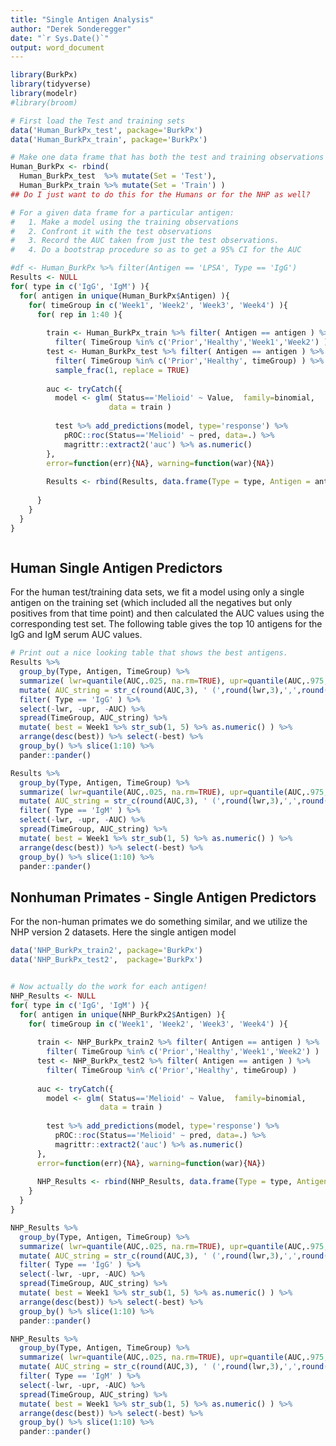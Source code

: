 ```yaml
---
title: "Single Antigen Analysis"
author: "Derek Sonderegger"
date: "`r Sys.Date()`"
output: word_document
---
```


```r
library(BurkPx)
library(tidyverse)
library(modelr)
#library(broom)
```


```r
# First load the Test and training sets
data('Human_BurkPx_test', package='BurkPx')
data('Human_BurkPx_train', package='BurkPx')

# Make one data frame that has both the test and training observations
Human_BurkPx <- rbind( 
  Human_BurkPx_test  %>% mutate(Set = 'Test'),
  Human_BurkPx_train %>% mutate(Set = 'Train') )
## Do I just want to do this for the Humans or for the NHP as well?

```


```r
# For a given data frame for a particular antigen: 
#   1. Make a model using the training observations
#   2. Confront it with the test observations
#   3. Record the AUC taken from just the test observations.
#   4. Do a bootstrap procedure so as to get a 95% CI for the AUC

#df <- Human_BurkPx %>% filter(Antigen == 'LPSA', Type == 'IgG')
Results <- NULL
for( type in c('IgG', 'IgM') ){
  for( antigen in unique(Human_BurkPx$Antigen) ){
    for( timeGroup in c('Week1', 'Week2', 'Week3', 'Week4') ){
      for( rep in 1:40 ){
    
        train <- Human_BurkPx_train %>% filter( Antigen == antigen ) %>%
          filter( TimeGroup %in% c('Prior','Healthy','Week1','Week2') ) 
        test <- Human_BurkPx_test %>% filter( Antigen == antigen ) %>%
          filter( TimeGroup %in% c('Prior','Healthy', timeGroup) ) %>%
          sample_frac(1, replace = TRUE)
    
        auc <- tryCatch({
          model <- glm( Status=='Melioid' ~ Value,  family=binomial,
                      data = train )
      
          test %>% add_predictions(model, type='response') %>%
            pROC::roc(Status=='Melioid' ~ pred, data=.) %>% 
            magrittr::extract2('auc') %>% as.numeric()
        },  
        error=function(err){NA}, warning=function(war){NA})
    
        Results <- rbind(Results, data.frame(Type = type, Antigen = antigen, TimeGroup = timeGroup, rep=rep, AUC = auc))
        
      }
    }
  }
}



```


## Human Single Antigen Predictors
For the human test/training data sets, we fit a model using only a single antigen on the training set (which included all the negatives but only positives from that time point) and then calculated the AUC values using the corresponding test set. The following table gives the top 10 antigens for the IgG and IgM serum AUC values.
```r
# Print out a nice looking table that shows the best antigens.
Results %>% 
  group_by(Type, Antigen, TimeGroup) %>%
  summarize( lwr=quantile(AUC,.025, na.rm=TRUE), upr=quantile(AUC,.975, na.rm=TRUE), AUC=mean(AUC, na.rm=TRUE) ) %>% 
  mutate( AUC_string = str_c(round(AUC,3), ' (',round(lwr,3),',',round(upr,3),')') ) %>%
  filter( Type == 'IgG' ) %>%
  select(-lwr, -upr, -AUC) %>%
  spread(TimeGroup, AUC_string) %>%
  mutate( best = Week1 %>% str_sub(1, 5) %>% as.numeric() ) %>%
  arrange(desc(best)) %>% select(-best) %>% 
  group_by() %>% slice(1:10) %>%
  pander::pander()

Results %>%  
  group_by(Type, Antigen, TimeGroup) %>%
  summarize( lwr=quantile(AUC,.025, na.rm=TRUE), upr=quantile(AUC,.975, na.rm=TRUE), AUC=mean(AUC, na.rm=TRUE) ) %>% 
  mutate( AUC_string = str_c(round(AUC,3), ' (',round(lwr,3),',',round(upr,3),')') ) %>%
  filter( Type == 'IgM' ) %>%
  select(-lwr, -upr, -AUC) %>%
  spread(TimeGroup, AUC_string) %>%
  mutate( best = Week1 %>% str_sub(1, 5) %>% as.numeric() ) %>%
  arrange(desc(best)) %>% select(-best) %>% 
  group_by() %>% slice(1:10) %>%
  pander::pander()
```


## Nonhuman Primates - Single Antigen Predictors

For the non-human primates we do something similar, and we utilize the NHP version 2 datasets. Here the single antigen model 
```r
data('NHP_BurkPx_train2', package='BurkPx')
data('NHP_BurkPx_test2',  package='BurkPx')


# Now actually do the work for each antigen!
NHP_Results <- NULL
for( type in c('IgG', 'IgM') ){
  for( antigen in unique(NHP_BurkPx2$Antigen) ){
    for( timeGroup in c('Week1', 'Week2', 'Week3', 'Week4') ){
    
      train <- NHP_BurkPx_train2 %>% filter( Antigen == antigen ) %>%
        filter( TimeGroup %in% c('Prior','Healthy','Week1','Week2') ) 
      test <- NHP_BurkPx_test2 %>% filter( Antigen == antigen ) %>%
        filter( TimeGroup %in% c('Prior','Healthy', timeGroup) )
  
      auc <- tryCatch({
        model <- glm( Status=='Melioid' ~ Value,  family=binomial,
                    data = train )
    
        test %>% add_predictions(model, type='response') %>%
          pROC::roc(Status=='Melioid' ~ pred, data=.) %>% 
          magrittr::extract2('auc') %>% as.numeric()
      },  
      error=function(err){NA}, warning=function(war){NA})
  
      NHP_Results <- rbind(NHP_Results, data.frame(Type = type, Antigen = antigen, TimeGroup = timeGroup, AUC = auc))
    }
  }
}


```



```r

NHP_Results %>%
  group_by(Type, Antigen, TimeGroup) %>%
  summarize( lwr=quantile(AUC,.025, na.rm=TRUE), upr=quantile(AUC,.975, na.rm=TRUE), AUC=mean(AUC, na.rm=TRUE) ) %>% 
  mutate( AUC_string = str_c(round(AUC,3), ' (',round(lwr,3),',',round(upr,3),')') ) %>%
  filter( Type == 'IgG' ) %>%
  select(-lwr, -upr, -AUC) %>%
  spread(TimeGroup, AUC_string) %>%
  mutate( best = Week1 %>% str_sub(1, 5) %>% as.numeric() ) %>%
  arrange(desc(best)) %>% select(-best) %>%  
  group_by() %>% slice(1:10) %>%
  pander::pander()

NHP_Results %>%
  group_by(Type, Antigen, TimeGroup) %>%
  summarize( lwr=quantile(AUC,.025, na.rm=TRUE), upr=quantile(AUC,.975, na.rm=TRUE), AUC=mean(AUC, na.rm=TRUE) ) %>% 
  mutate( AUC_string = str_c(round(AUC,3), ' (',round(lwr,3),',',round(upr,3),')') ) %>%
  filter( Type == 'IgM' ) %>%
  select(-lwr, -upr, -AUC) %>%
  spread(TimeGroup, AUC_string) %>%
  mutate( best = Week1 %>% str_sub(1, 5) %>% as.numeric() ) %>%
  arrange(desc(best)) %>% select(-best) %>%  
  group_by() %>% slice(1:10) %>%
  pander::pander()

```


